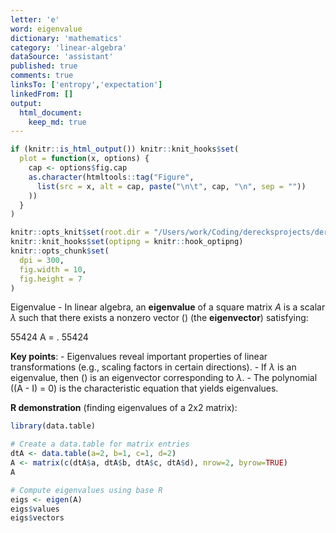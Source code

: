 ```yaml
---
letter: 'e'
word: eigenvalue
dictionary: 'mathematics'
category: 'linear-algebra'
dataSource: 'assistant'
published: true
comments: true
linksTo: ['entropy','expectation']
linkedFrom: []
output:
  html_document:
    keep_md: true
---
```


```r
if (knitr::is_html_output()) knitr::knit_hooks$set(
  plot = function(x, options) {
    cap <- options$fig.cap
    as.character(htmltools::tag("Figure",
      list(src = x, alt = cap, paste("\n\t", cap, "\n", sep = ""))
    ))
  }
)

knitr::opts_knit$set(root.dir = "/Users/work/Coding/derecksprojects/derecksnotes.com-playground/derecksnotes.com/client/src/app/dictionaries/mathematics/definitions")
knitr::knit_hooks$set(optipng = knitr::hook_optipng)
knitr::opts_chunk$set(
  dpi = 300,
  fig.width = 10,
  fig.height = 7
)
```

<a id="eigenvalue">Eigenvalue</a> - In linear algebra, an **eigenvalue** of a square matrix $A$ is a scalar $\lambda$ such that there exists a nonzero vector \(\mathbf{v}\) (the **eigenvector**) satisfying:

55424
A\mathbf{v} = \lambda\mathbf{v}.
55424

**Key points**:
- Eigenvalues reveal important properties of linear transformations (e.g., scaling factors in certain directions).
- If $\lambda$ is an eigenvalue, then \(\mathbf{v}\) is an eigenvector corresponding to $\lambda$.
- The polynomial \(\det(A - \lambda I) = 0\) is the characteristic equation that yields eigenvalues.

**R demonstration** (finding eigenvalues of a 2x2 matrix):

```r
library(data.table)

# Create a data.table for matrix entries
dtA <- data.table(a=2, b=1, c=1, d=2)
A <- matrix(c(dtA$a, dtA$b, dtA$c, dtA$d), nrow=2, byrow=TRUE)
A

# Compute eigenvalues using base R
eigs <- eigen(A)
eigs$values
eigs$vectors
```

